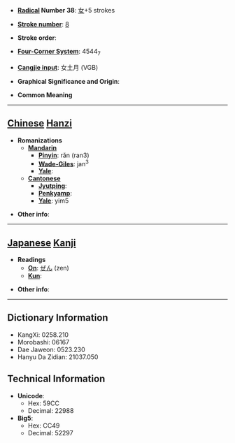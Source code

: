 * '''[[Wiktionary:Chinese radical index| Radical]] Number 38''': [[Wiktionary:Chinese radical index 女|女]]+5 strokes

* '''[[Wiktionary:Chinese total strokes index|Stroke number]]''': [[Wiktionary:Chinese total strokes index 8|8]]

* '''Stroke order''': 

* '''[[Wiktionary:Chinese four corner index|Four-Corner System]]''': 4544<sub>7</sub>

* '''[[Wiktionary:Chinese Cangjie index|Cangjie input]]''': 女土月 (VGB)

* '''Graphical Significance and Origin''': 

* '''Common Meaning'''

----

== [[Chinese]] [[Hanzi]] ==

* '''Romanizations'''
** '''[[Mandarin]]'''
*** '''[[Pinyin]]''': rǎn (ran3)
*** '''[[Wade-Giles]]''': jan<sup>3</sup>
*** '''[[Yale]]''': 
** '''[[Cantonese]]'''
*** '''[[Jyutping]]''':
*** '''[[Penkyamp]]''': 
*** '''[[Yale]]''': yim5

* '''Other info''': 

----

== [[Japanese]] [[Kanji]] ==

* '''Readings'''
** '''[[On]]''': [[ぜん]] (zen)
** '''[[Kun]]''': 

* '''Other info''':  

----

== Dictionary Information ==

* KangXi: 0258.210
* Morobashi: 06167
* Dae Jaweon: 0523.230
* Hanyu Da Zidian: 21037.050

== Technical Information ==

* '''Unicode''':
** Hex: 59CC
** Decimal: 22988
* '''Big5''':
** Hex: CC49
** Decimal: 52297